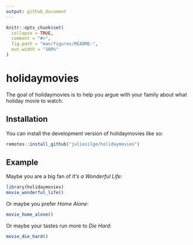```yaml
---
output: github_document
---
```


<!-- README.md is generated from README.Rmd. Please edit that file -->

```r
knitr::opts_chunk$set(
  collapse = TRUE,
  comment = "#>",
  fig.path = "man/figures/README-",
  out.width = "100%"
)
```

# holidaymovies

<!-- badges: start -->
<!-- badges: end -->

The goal of holidaymovies is to help you argue with your family about what holiday movie to watch.

## Installation

You can install the development version of holidaymovies like so:

``` r
remotes::install_github("juliasilge/holidaymovies")
```

## Example

Maybe you are a big fan of *It's a Wonderful Life*:

```r
library(holidaymovies)
movie_wonderful_life()
```

Or maybe you prefer *Home Alone*:

```r
movie_home_alone()
```

Or maybe your tastes run more to *Die Hard*:

```r
movie_die_hard()
```
